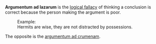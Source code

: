 '''Argumentum ad lazarum''' is the [[logical fallacy]] of thinking a conclusion is correct because the person making the argument is poor. 

:Example:
:Hermits are wise, they are not distracted by possessions.

The opposite is the [[argumentum ad crumenam]].
